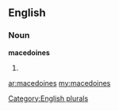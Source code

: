 ==English==

===Noun===
'''macedoines'''

# {{plural of|[[macedoine]]}}

[[Category:English plurals]]

[[ar:macedoines]]
[[my:macedoines]]